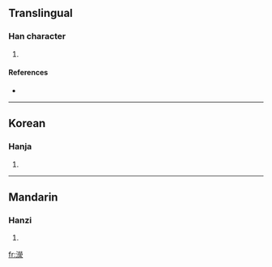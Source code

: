 ==Translingual==

===Han character===
{{Han char|rn=85|rad=水|as=14|sn=17|four=3913<sub>2</sub>|canj=水火火水 (EFFE)}}

# {{defn|Han|sort=水14}}

====References====
* {{Han ref|kx=0657.290|dkj=18490|hdz=31773.050|uh=6FF4|ud=28660|bh=ED50|bd=60752}}

----

==Korean==

===Hanja===
{{ko-hanja|hangeul=영|eumhun=|rv=yeong|mr=yŏng|y=yeng}}

# {{defn|Korean}}

----

==Mandarin==

===Hanzi===
{{cmn-hanzi|pin=[[xíng]] ([[xing2]])|wg=hsing<sup>2</sup>}}

# {{defn|Mandarin}}

[[fr:濴]]